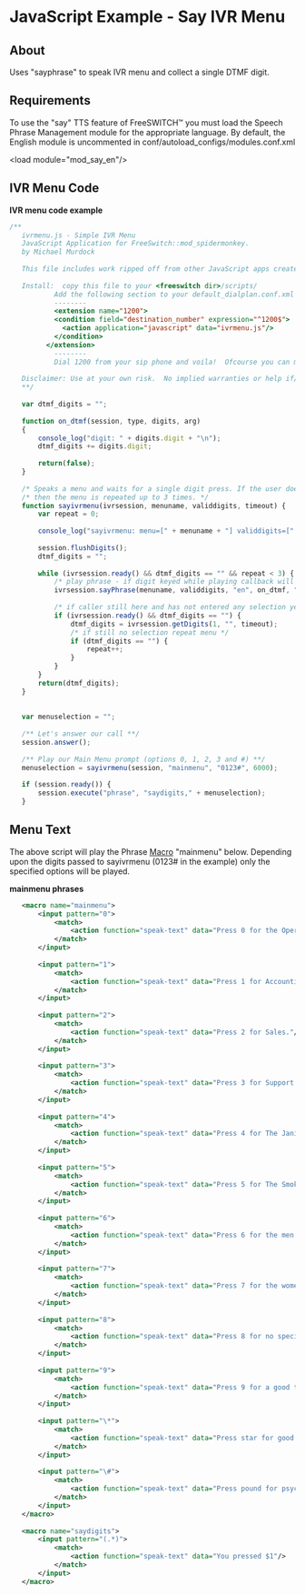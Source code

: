 
# JavaScript Example - Say IVR Menu 

 

## About

Uses "sayphrase" to speak IVR menu and collect a single DTMF digit. 

## Requirements

To use the "say" TTS feature of FreeSWITCH™ you must load the Speech Phrase Management module for the appropriate language. By default, the English module is uncommented in conf/autoload\_configs/modules.conf.xml

\<load module="mod_say_en"/>

## IVR Menu Code

**IVR menu code example**

```js
/** 
   ivrmenu.js - Simple IVR Menu 
   JavaScript Application for FreeSwitch::mod_spidermonkey.
   by Michael Murdock 
   
   This file includes work ripped off from other JavaScript apps created by pist and anthm @ #freeswitch.
           
   Install:  copy this file to your <freeswitch dir>/scripts/
           Add the following section to your default_dialplan.conf.xml around the extension 1000 section.
           --------
           <extension name="1200">
           <condition field="destination_number" expression="^1200$">
             <action application="javascript" data="ivrmenu.js"/>
           </condition>
         </extension> 
           --------
           Dial 1200 from your sip phone and voila!  Ofcourse you can match for inbound DID/DNIS, and run this app.
           
   Disclaimer: Use at your own risk.  No implied warranties or help if/when stuff blows up.
   **/
   
   var dtmf_digits = "";
   
   function on_dtmf(session, type, digits, arg)
   {
       console_log("digit: " + digits.digit + "\n");
       dtmf_digits += digits.digit;
   
       return(false);
   }
   
   /* Speaks a menu and waits for a single digit press. If the user does not enter a selection */
   /* then the menu is repeated up to 3 times. */
   function sayivrmenu(ivrsession, menuname, validdigits, timeout) {
       var repeat = 0;
   
       console_log("sayivrmenu: menu=[" + menuname + "] validdigits=[" + validdigits + "]\n");
   
       session.flushDigits();
       dtmf_digits = "";
   
       while (ivrsession.ready() && dtmf_digits == "" && repeat < 3) {
           /* play phrase - if digit keyed while playing callback will catch them*/
           ivrsession.sayPhrase(menuname, validdigits, "en", on_dtmf, "");
   
           /* if caller still here and has not entered any selection yet - wait for a selection*/
           if (ivrsession.ready() && dtmf_digits == "") {
               dtmf_digits = ivrsession.getDigits(1, "", timeout);
               /* if still no selection repeat menu */
               if (dtmf_digits == "") {
                   repeat++;
               }
           }
       }
       return(dtmf_digits);
   }
   
   
   var menuselection = "";
   
   /** Let's answer our call **/
   session.answer();
   
   /** Play our Main Menu prompt (options 0, 1, 2, 3 and #) **/
   menuselection = sayivrmenu(session, "mainmenu", "0123#", 6000);
   
   if (session.ready()) {
       session.execute("phrase", "saydigits," + menuselection);
   }
```

## Menu Text

The above script will play the Phrase [Macro](../../../../Modules/mod-dptools/6586692.mdx#0-about) "mainmenu" below. Depending upon the digits passed to sayivrmenu (0123# in the example) only the specified options will be played.

**mainmenu phrases**

```xml
   <macro name="mainmenu">
       <input pattern="0">
           <match>
               <action function="speak-text" data="Press 0 for the Operator."/>
           </match>
       </input>
   
       <input pattern="1">
           <match>
               <action function="speak-text" data="Press 1 for Accounting."/>
           </match>
       </input>
   
       <input pattern="2">
           <match>
               <action function="speak-text" data="Press 2 for Sales."/>
           </match>
       </input>
   
       <input pattern="3">
           <match>
               <action function="speak-text" data="Press 3 for Support."/>
           </match>
       </input>
   
       <input pattern="4">
           <match>
               <action function="speak-text" data="Press 4 for The Janitor."/>
           </match>
       </input>
   
       <input pattern="5">
           <match>
               <action function="speak-text" data="Press 5 for The Smoking Lounge."/>
           </match>
       </input>
   
       <input pattern="6">
           <match>
               <action function="speak-text" data="Press 6 for the men's bathroom."/>
           </match>
       </input>
   
       <input pattern="7">
           <match>
               <action function="speak-text" data="Press 7 for the women's powder room."/>
           </match>
       </input>
   
       <input pattern="8">
           <match>
               <action function="speak-text" data="Press 8 for no special reason."/>
           </match>
       </input>
   
       <input pattern="9">
           <match>
               <action function="speak-text" data="Press 9 for a good time."/>
           </match>
       </input>
   
       <input pattern="\*">
           <match>
               <action function="speak-text" data="Press star for good luck."/>
           </match>
       </input>
   
       <input pattern="\#">
           <match>
               <action function="speak-text" data="Press pound for psychological counseling."/>
           </match>
       </input>
   </macro>
   
   <macro name="saydigits">
       <input pattern="(.*)">
           <match>
               <action function="speak-text" data="You pressed $1"/>
           </match>
       </input>
   </macro>
```


